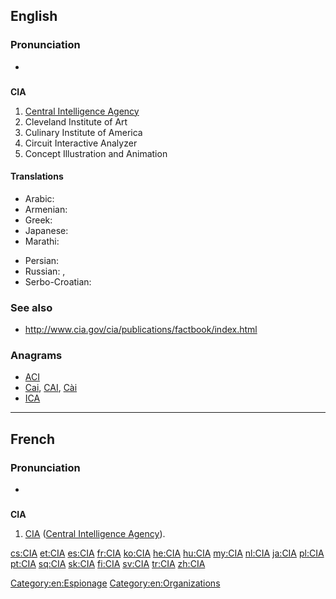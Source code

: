 {{also|cia|cía|cià}}
==English==

===Pronunciation===
* {{IPA|/ˌsiːˌaɪˈeɪ/}}

==={{initialism-old|en}}===
{{wikipedia}}
'''CIA'''

# [[Central Intelligence Agency]]
# Cleveland Institute of Art
# Culinary Institute of America
# Circuit Interactive Analyzer
# Concept Illustration and Animation

====Translations====
{{trans-top|Central Intelligence Agency}}
* Arabic: {{t-|ar|سي أي إي|m|tr=sii 'ay 'ey}}
* Armenian: {{t-|hy|ԿՀՎ|tr=KHV|sc=Armn}}
* Greek: {{t-|el|Κεντρική Υπηρεσία Πληροφοριών|sc=Grek}}
* Japanese: {{t-|ja|シー・アイ・エイ|tr=shī-ai-ei}}
* Marathi: {{t-|mr|सी.आय्.ए.|tr=sī.āy.e|sc=Deva}}
{{trans-mid}}
* Persian: {{t+|fa|سیا|tr=siyâ|sc=fa-Arab}}
* Russian: {{t+|ru|ЦРУ|n|tr=ce-er-ú}},  {{t+|ru|Центральное разведывательное управление|n|tr=Centrál'noje razvédyvatel'noje upravlénije}}
* Serbo-Croatian: {{t-|sh|središnja obavještajna agencija}}
{{trans-bottom}}

===See also===
* http://www.cia.gov/cia/publications/factbook/index.html

===Anagrams===
* [[ACI#English|ACI]]
* [[Cai#English|Cai]], [[CAI#English|CAI]], [[Cài#English|Cài]]
* [[ICA#English|ICA]]

[[Category:en:Espionage]]
[[Category:en:Organizations]]

----

==French==

===Pronunciation===
* {{IPA|/se i a/|lang=fr}}

==={{initialism-old|fr}}===
'''CIA''' {{f}}

# [[CIA]] ([[Central Intelligence Agency]]).

[[cs:CIA]]
[[et:CIA]]
[[es:CIA]]
[[fr:CIA]]
[[ko:CIA]]
[[he:CIA]]
[[hu:CIA]]
[[my:CIA]]
[[nl:CIA]]
[[ja:CIA]]
[[pl:CIA]]
[[pt:CIA]]
[[sq:CIA]]
[[sk:CIA]]
[[fi:CIA]]
[[sv:CIA]]
[[tr:CIA]]
[[zh:CIA]]